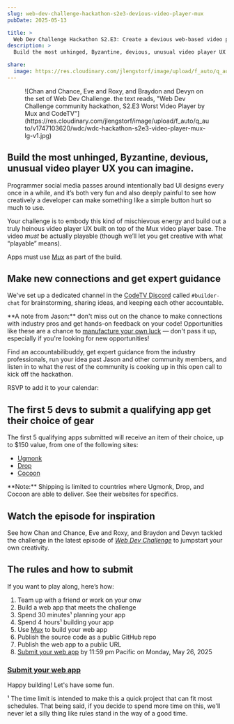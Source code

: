 ```yaml
---
slug: web-dev-challenge-hackathon-s2e3-devious-video-player-mux
pubDate: 2025-05-13

title: >
  Web Dev Challenge Hackathon S2.E3: Create a devious web-based video player
description: >
  Build the most unhinged, Byzantine, devious, unusual video player UX you can imagine. Apps due May 26, 2025.

share:
  image: https://res.cloudinary.com/jlengstorf/image/upload/f_auto/q_auto/v1747103620/wdc/wdc-hackathon-s2e3-video-player-mux-lg-v1.jpg
---
```



<Figure credit="Jason Hill" creditLink="https://jasonhillphoto.com/" creditType="Photos">
  ![Chan and Chance, Eve and Roxy, and Braydon and Devyn on the set of Web Dev Challenge. the text reads, "Web Dev Challenge community hackathon, S2.E3 Worst Video Player by Mux and CodeTV"](https://res.cloudinary.com/jlengstorf/image/upload/f_auto/q_auto/v1747103620/wdc/wdc-hackathon-s2e3-video-player-mux-lg-v1.jpg)
</Figure>

## Build the most unhinged, Byzantine, devious, unusual video player UX you can imagine.

Programmer social media passes around intentionally bad UI designs every once in a while, and it’s both very fun and also deeply painful to see how creatively a developer can make something like a simple button hurt so much to use.

Your challenge is to embody this kind of mischievous energy and build out a truly heinous video player UX built on top of the Mux video player base. The video *must* be actually playable (though we’ll let you get creative with what “playable” means).

Apps must use [Mux][sponsor] as part of the build. 

## Make new connections and get expert guidance

We've set up a dedicated channel in the [CodeTV Discord](https://codetv.link/discord) called `#builder-chat` for brainstorming, sharing ideas, and keeping each other accountable.

<Aside variant="heart">
  **A note from Jason:** don't miss out on the chance to make connections with industry pros and get hands-on feedback on your code! Opportunities like these are a chance to <a href="https://codetv.link/manufacture-luck">manufacture your own luck</a> — don't pass it up, especially if you're looking for new opportunities!
</Aside>

Find an accountabilibuddy, get expert guidance from the industry professionals, run your idea past Jason and other community members, and listen in to what the rest of the community is cooking up in this open call to kick off the hackathon.

RSVP to add it to your calendar:

<Figure>
  <div class="addevent-event-embed" data-event="ju25725395" data-box-style="1" data-height="auto" data-share="no"></div><script type="text/javascript" src="https://cdn.addevent.com/libs/evt/event.embed.v1.js"></script>
</Figure>

## The first 5 devs to submit a qualifying app get their choice of gear

The first 5 qualifying apps submitted will receive an item of their choice, up to $150 value, from one of the following sites:

- [Ugmonk](https://ugmonk.com/)
- [Drop](https://drop.com/home)
- [Cocoon](https://www.cocooninnovations.com/)

<Aside>
  **Note:** Shipping is limited to countries where Ugmonk, Drop, and Cocoon are able to deliver. See their websites for specifics.
</Aside>

## Watch the episode for inspiration

See how Chan and Chance, Eve and Roxy, and Braydon and Devyn tackled the challenge in the latest episode of [_Web Dev Challenge_](https://codetv.link/wdc/s2e3) to jumpstart your own creativity.

<YouTube id="bF32laUxoK0" />

## The rules and how to submit

If you want to play along, here’s how:

1. Team up with a friend or work on your onw
2. Build a web app that meets the challenge
3. Spend 30 minutes¹ planning your app
4. Spend 4 hours¹ building your app
5. Use [Mux][sponsor] to build your web app
6. Publish the source code as a public GitHub repo
7. Publish the web app to a public URL
8. [Submit your web app][submit] by 11:59 pm Pacific on Monday, May 26, 2025

### [Submit your web app][submit]

Happy building! Let's have some fun. <Heart />

<Aside variant="heart">
  ¹ The time limit is intended to make this a quick project that can fit most schedules. That being said, if you decide to spend more time on this, we'll never let a silly thing like rules stand in the way of a good time.
</Aside>

[sponsor]: https://codetv.link/mux
[submit]: https://codetv.link/wdc-hackathon-s2e3-submit
[newsletter]: https://codetv.dev/newsletter
